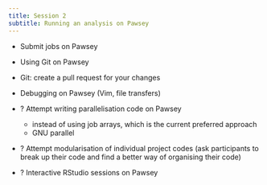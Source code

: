 ```yaml
---
title: Session 2
subtitle: Running an analysis on Pawsey
---
```


-   Submit jobs on Pawsey

-   Using Git on Pawsey

-   Git: create a pull request for your changes

-   Debugging on Pawsey (Vim, file transfers)

-   ? Attempt writing parallelisation code on Pawsey

    -   instead of using job arrays, which is the current preferred approach
    -   GNU parallel

-   ? Attempt modularisation of individual project codes (ask participants to break up their code and find a better way of organising their code)

-   ? Interactive RStudio sessions on Pawsey
